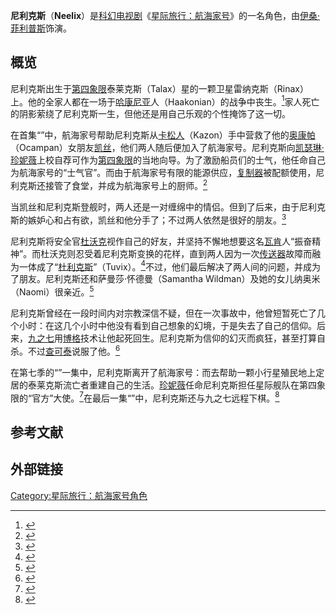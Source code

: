 {{noteTA
|T=zh-hans:尼利克斯; zh-hant:尼利斯;
|G1=StarTrek
}}
{{Pathnav|星际旅行|星际旅行角色列表}}
{{星际旅行角色
|姓名 = 尼利克斯
|图像 = Neelix.jpg
|图说 = 尼利克斯
|种族 = [[泰莱克斯|泰莱克斯]]
|性别 = [[男|男]]
|故乡 = 泰莱克斯星
|履历 = [[联邦星舰航海家号_(NCC-74656)|联邦星舰航海家号]] 厨师、士气官、向导
|隶属 = [[星际舰队|星际舰队]]
|饰演 = [[伊桑·菲利普斯|伊桑·菲利普斯]]
}}
'''尼利克斯'''（'''Neelix'''）是[[科幻|科幻]][[电视剧|电视剧]]《[[星际旅行：航海家号|星际旅行：航海家号]]》的一名角色，由[[伊桑·菲利普斯|伊桑·菲利普斯]]饰演。

==概览==
尼利克斯出生于[[第四象限|第四象限]]泰莱克斯（Talax）星的一颗卫星雷纳克斯（Rinax）上。他的全家人都在一场于[[哈康尼亚|哈康尼亚]]人（Haakonian）的战争中丧生。<ref>{{cite episode|title={{VOY|Jetrel}}|series=[[星际旅行：航海家号|星际旅行：航海家号]]}}</ref>家人死亡的阴影萦绕了尼利克斯一生，但他还是用自己乐观的个性掩饰了这一切。

在首集“{{VOY|Caretaker}}”中，航海家号帮助尼利克斯从[[卡松人|卡松人]]（Kazon）手中营救了他的[[奥康帕|奥康帕]]（Ocampan）女朋友[[凯丝_(星际旅行)|凯丝]]，他们两人随后便加入了航海家号。尼利克斯向[[凯瑟琳·珍妮薇|凯瑟琳·珍妮薇]]上校自荐可作为[[第四象限|第四象限]]的当地向导。为了激励船员们的士气，他任命自己为航海家号的“士气官”。而由于航海家号有限的能源供应，[[复制器_(星际旅行)|复制器]]被配额使用，尼利克斯还接管了食堂，并成为航海家号上的厨师。<ref>{{cite episode|title={{VOY|Caretaker}}|series=[[星际旅行：航海家号|星际旅行：航海家号]]}}</ref>

当凯丝和尼利克斯登舰时，两人还是一对缠绵中的情侣。但到了后来，由于尼利克斯的嫉妒心和占有欲，凯丝和他分手了；不过两人依然是很好的朋友。<ref>{{cite episode|title={{VOY|Parturition}}|series=[[星际旅行：航海家号|星际旅行：航海家号]]}}</ref>

尼利克斯将安全官[[杜沃克|杜沃克]]视作自己的好友，并坚持不懈地想要这名[[瓦肯|瓦肯]]人“振奋精神”。而杜沃克则忍受着尼利克斯变换的花样，直到两人因为一次[[传送器_(星际旅行)|传送器]]故障而融为一体成了“[[杜利克斯|杜利克斯]]”（Tuvix）。<ref>{{cite episode|title={{VOY|Tuvix}}|series=[[星际旅行：航海家号|星际旅行：航海家号]]}}</ref>不过，他们最后解决了两人间的问题，并成为了朋友。尼利克斯还和萨曼莎·怀德曼（Samantha Wildman）及她的女儿纳奥米（Naomi）很亲近。<ref>{{cite episode|title={{VOY|Once Upon a Time}}|series=[[星际旅行：航海家号|星际旅行：航海家号]]}}</ref>

尼利克斯曾经在一段时间内对宗教深信不疑，但在一次事故中，他曾短暂死亡了几个小时：在这几个小时中他没有看到自己想象的幻境，于是失去了自己的信仰。后来，[[九之七|九之七]]用[[博格_(星际旅行)|博格]]技术让他起死回生。尼利克斯为信仰的幻灭而疯狂，甚至打算自杀。不过[[查可泰|查可泰]]说服了他。<ref>{{cite episode|title={{VOY|Mortal Coil}}|series=[[星际旅行：航海家号|星际旅行：航海家号]]}}</ref>

在第七季的“{{VOY|Homestead}}”一集中，尼利克斯离开了航海家号：而去帮助一颗小行星殖民地上定居的泰莱克斯流亡者重建自己的生活。[[凯瑟琳·珍妮薇|珍妮薇]]任命尼利克斯担任星际舰队在第四象限的“官方”大使。<ref>{{cite episode|title={{VOY|Homestead}}|series=[[星际旅行：航海家号|星际旅行：航海家号]]}}</ref>在最后一集“{{VOY|Endgame}}”中，尼利克斯还与九之七远程下棋。<ref>{{cite episode|title={{VOY|Endgame}}|series=[[星际旅行：航海家号|星际旅行：航海家号]]}}</ref>

==参考文献==
<div class="references-small">
<references />
</div>

==外部链接==
{{memoryalpha|Neelix}}

{{星际旅行}}

[[Category:星际旅行：航海家号角色|Category:星际旅行：航海家号角色]]